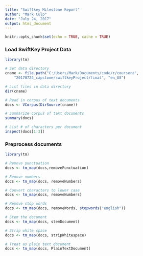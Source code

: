 ```yaml
---
title: "Swiftkey Milestone Report"
author: "Mark Culp"
date: "July 24, 2017"
output: html_document
---
```


```r
knitr::opts_chunk$set(echo = TRUE, cache = TRUE)
```

### Load SwiftKey Project Data


```r
library(tm)

# Set data directory
cname <- file.path("C:/Users/Mark/Documents/code/r/coursera",
    "20170724_capstone/swiftkeyProject/final", "en_US")

# List files in data directory
dir(cname)

# Read in corpus of text documents
docs <- VCorpus(DirSource(cname))   

# Summarize corpus of text documents
summary(docs) 

# List # of characters per document
inspect(docs[1:3])

```

### Preprocess documents

```r

library(tm)

# Remove punctuation
docs <- tm_map(docs,removePunctuation)

# Remove numbers
docs <- tm_map(docs, removeNumbers)  

# Convert characters to lower case
docs <- tm_map(docs, removeNumbers)  

# Remove stop words
docs <- tm_map(docs, removeWords, stopwords("english"))

# Stem the document
docs <- tm_map(docs, stemDocument)

# Strip white space 
docs <- tm_map(docs, stripWhitespace)

# Treat as plain text document
docs <- tm_map(docs, PlainTextDocument)




```






